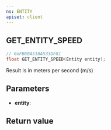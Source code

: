 ```yaml
---
ns: ENTITY
apiset: client
---
```

## GET_ENTITY_SPEED

```c
// 0xFB6BA510A533DF81
float GET_ENTITY_SPEED(Entity entity);
```

Result is in meters per second (m/s)

## Parameters
* **entity**:

## Return value